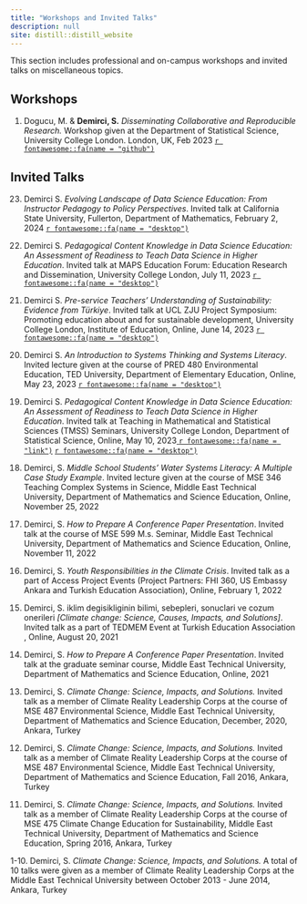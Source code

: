 ```yaml
---
title: "Workshops and Invited Talks"
description: null
site: distill::distill_website
---
```


This section includes professional and on-campus workshops and invited talks on miscellaneous topics.

## Workshops

<p>
1. Dogucu, M. & **Demirci, S.** *Disseminating Collaborative and Reproducible Research.* Workshop given at the Department of Statistical Science, University College London. London, UK, Feb 2023 <a href = "https://disseminate-collaborate-reproduce.github.io/schedule/" target="_blank"> `r fontawesome::fa(name = "github")` </a>
</p>

## Invited Talks

<p>
23. Demirci S. *Evolving Landscape of Data Science Education: From Instructor Pedagogy to Policy Perspectives*. Invited talk at California State University, Fullerton, Department of Mathematics, February 2, 2024 <a href = "https://sinemdemirci.github.io/CSUF-research-talk/research-talk.html
" target="_blank"> `r fontawesome::fa(name = "desktop")` </a>
</p>

<p>
22. Demirci S. *Pedagogical Content Knowledge in Data Science Education: An Assessment of Readiness to Teach Data Science in Higher Education*. Invited talk at MAPS Education Forum: Education Research and Dissemination, University College London, July 11, 2023 <a href = "https://sinemdemirci.github.io/maps-ucl-2023/ " target="_blank"> `r fontawesome::fa(name = "desktop")` </a>
</p>

<p>
21. Demirci S. *Pre-service Teachers’ Understanding of Sustainability: Evidence from Türkiye*. Invited talk at UCL ZJU Project Symposium: Promoting education about and for sustainable development, University College London, Institute of Education, Online, June 14, 2023
<a href = "https://sinemdemirci.github.io/ucl-ioe-2023/" target="_blank"> `r fontawesome::fa(name = "desktop")` </a>
</p>

<p>
20. Demirci S. *An Introduction to Systems Thinking and Systems Literacy*. Invited lecture given at the course of PRED 480 Environmental Education, TED University, Department of Elementary Education, Online, May 23, 2023 <a href = "https://sinemdemirci.github.io/sts-tedu/" target="_blank"> `r fontawesome::fa(name = "desktop")` </a>
</p>

<p>
19. Demirci S. *Pedagogical Content Knowledge in Data Science Education: An Assessment of Readiness to Teach Data Science in Higher Education*. Invited talk at Teaching in Mathematical and Statistical Sciences (TMSS) Seminars, University College London, Department of Statistical Science, Online, May 10, 2023<a href = "https://www.ucl.ac.uk/statistics/departmental-seminars/teaching-mathematical-and-statistical-sciences-tmss-seminars" target="_blank"> `r fontawesome::fa(name = "link")`</a>
<a href = "https://sinemdemirci.github.io/pck-ucl-2023/" target="_blank"> `r fontawesome::fa(name = "desktop")` </a>
</p>

<p>
18. Demirci, S. *Middle School Students' Water Systems Literacy: A Multiple Case Study Example*. Invited lecture given at the course of MSE 346 Teaching Complex Systems in Science, Middle East Technical University, Department of Mathematics and Science Education, Online, November 25, 2022
</p>

<p>
17. Demirci, S. *How to Prepare A Conference Paper Presentation*. Invited talk at the course of MSE 599 M.s. Seminar, Middle East Technical University, Department of Mathematics and Science Education, Online, November 11, 2022
</p>

<p>
16. Demirci, S.  *Youth Responsibilities in the Climate Crisis*. Invited talk as a part of Access Project Events (Project Partners: FHI 360, US Embassy Ankara and Turkish Education Association), Online, February 1, 2022
</p>

<p>
15. Demirci, S. iklim degisikliginin bilimi, sebepleri, sonuclari ve cozum onerileri *[Climate change: Science, Causes, Impacts, and Solutions]*. Invited talk as a part of TEDMEM Event at Turkish Education Association , Online, August 20, 2021
</p>

<p>
14. Demirci, S. *How to Prepare A Conference Paper Presentation*. Invited talk at the graduate seminar course, Middle East Technical University, Department of Mathematics and Science Education, Online, 2021
</p>

<p>
13. Demirci, S. *Climate Change: Science, Impacts, and Solutions.* Invited talk as a member of Climate Reality Leadership Corps at the course of MSE 487 Environmental Science, Middle East Technical University, Department of Mathematics and Science Education, December, 2020, Ankara, Turkey
</p>

<p>
12. Demirci, S. *Climate Change: Science, Impacts, and Solutions.* Invited talk as a member of Climate Reality Leadership Corps at the course of MSE 487 Environmental Science, Middle East Technical University, Department of Mathematics and Science Education, Fall 2016, Ankara, Turkey
</p>

<p>
11. Demirci, S. *Climate Change: Science, Impacts, and Solutions.* Invited talk as a member of Climate Reality Leadership Corps at the course of MSE 475 Climate Change Education for Sustainability, Middle East Technical University, Department of Mathematics and Science Education, Spring 2016, Ankara, Turkey
</p>

<p>
1-10. Demirci, S. *Climate Change: Science, Impacts, and Solutions.* A total of 10 talks were given as a member of Climate Reality Leadership Corps at the Middle East Technical University between October 2013 - June 2014, Ankara, Turkey
</p>